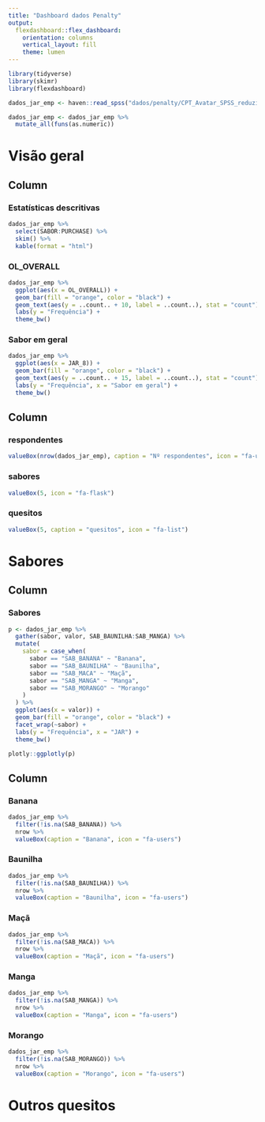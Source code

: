 ```yaml
---
title: "Dashboard dados Penalty"
output: 
  flexdashboard::flex_dashboard:
    orientation: columns
    vertical_layout: fill
    theme: lumen
---
```


```r
library(tidyverse)
library(skimr)
library(flexdashboard)
```

```r
dados_jar_emp <- haven::read_spss("dados/penalty/CPT_Avatar_SPSS_reduzido_ADULTO_EMPILHADO.sav")

dados_jar_emp <- dados_jar_emp %>% 
  mutate_all(funs(as.numeric)) 
```


Visão geral
================================================

Column {.tabset data-width=2050}
------------------------------------------------

### Estatísticas descritivas

```r
dados_jar_emp %>% 
  select(SABOR:PURCHASE) %>%
  skim() %>% 
  kable(format = "html")
```

### OL_OVERALL

```r
dados_jar_emp %>% 
  ggplot(aes(x = OL_OVERALL)) +
  geom_bar(fill = "orange", color = "black") +
  geom_text(aes(y = ..count.. + 10, label = ..count..), stat = "count") + 
  labs(y = "Frequência") +
  theme_bw()
```

### Sabor em geral

```r
dados_jar_emp %>% 
  ggplot(aes(x = JAR_8)) +
  geom_bar(fill = "orange", color = "black") +
  geom_text(aes(y = ..count.. + 15, label = ..count..), stat = "count") + 
  labs(y = "Frequência", x = "Sabor em geral") +
  theme_bw()
```

Column 
------------------------------------------------
### respondentes

```r
valueBox(nrow(dados_jar_emp), caption = "Nº respondentes", icon = "fa-users")
```

### sabores

```r
valueBox(5, icon = "fa-flask")
```

### quesitos

```r
valueBox(5, caption = "quesitos", icon = "fa-list")
```



Sabores
================================================

Column {data-width=2050}
------------------------------------------------

### Sabores

```r
p <- dados_jar_emp %>%
  gather(sabor, valor, SAB_BAUNILHA:SAB_MANGA) %>% 
  mutate(
    sabor = case_when(
      sabor == "SAB_BANANA" ~ "Banana",
      sabor == "SAB_BAUNILHA" ~ "Baunilha",
      sabor == "SAB_MACA" ~ "Maçã",
      sabor == "SAB_MANGA" ~ "Manga",
      sabor == "SAB_MORANGO" ~ "Morango"
    )
  ) %>% 
  ggplot(aes(x = valor)) +
  geom_bar(fill = "orange", color = "black") +
  facet_wrap(~sabor) +
  labs(y = "Frequência", x = "JAR") +
  theme_bw()

plotly::ggplotly(p)
```


Column
------------------------------------------------

### Banana

```r
dados_jar_emp %>% 
  filter(!is.na(SAB_BANANA)) %>% 
  nrow %>% 
  valueBox(caption = "Banana", icon = "fa-users")
```

### Baunilha

```r
dados_jar_emp %>% 
  filter(!is.na(SAB_BAUNILHA)) %>% 
  nrow %>% 
  valueBox(caption = "Baunilha", icon = "fa-users")
```

### Maçã

```r
dados_jar_emp %>% 
  filter(!is.na(SAB_MACA)) %>% 
  nrow %>% 
  valueBox(caption = "Maçã", icon = "fa-users")
```

### Manga

```r
dados_jar_emp %>% 
  filter(!is.na(SAB_MANGA)) %>% 
  nrow %>% 
  valueBox(caption = "Manga", icon = "fa-users")
```

### Morango

```r
dados_jar_emp %>% 
  filter(!is.na(SAB_MORANGO)) %>% 
  nrow %>% 
  valueBox(caption = "Morango", icon = "fa-users")
```

Outros quesitos
=================================================

